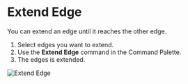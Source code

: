 
<Reference shortcut="" command="Extend Edge" button="" />

# Extend Edge

You can extend an edge until it reaches the other edge.

1. Select edges you want to extend.
2. Use the **Extend Edge** command in the Command Palette.
3. The edges is extended.

![Extend Edge](/img/extend-edge.gif)


